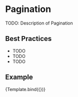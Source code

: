 

<Meta title="Components/Pagination" component={Pagination} />


# Pagination

TODO: Description of Pagination

## Best Practices
- TODO
- TODO
- TODO

## Example

<Canvas>
	<Story
		name="Pagination"
		args={{
			urls: [
				{
					url: '/page1',
					pageNumber: 1
				},
				{
					url: '/page2',
					pageNumber: 2
				},
				{
					url: '/page3',
					pageNumber: 3
				},
				{
					url: '/page4',
					pageNumber: 4
				},
				{
					url: '/page5',
					pageNumber: 5
				}
			]
		}}>
		{Template.bind({})}
	</Story>
</Canvas>

